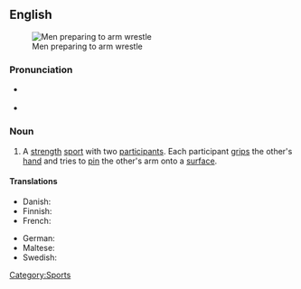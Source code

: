==English==
{{wikipedia}}
[[Image:Wikimania_4_augustus_2005_011.jpg|thumb|Men preparing to arm wrestle]]

===Pronunciation===
* {{a|UK}} {{IPA|/ˈɑːm ˌɹɛs.lɪŋ/}}
* {{a|US}} {{IPA|/ˈɑɹm ˌɹɛs.lɪŋ/}}

===Noun===
{{en-noun|-|sg=[[arm]] [[wrestling]]}}

# A [[strength]] [[sport]] with two [[participant]]s.  Each participant [[grip]]s the other's [[hand]] and tries to [[pin]] the other's arm onto a [[surface]].

====Translations====
{{trans-top|a sport}}
* Danish: {{t-|da|armlægning|c}}
* Finnish: {{t-|fi|kädenvääntö}}
* French: {{t+|fr|bras de fer|m}}
{{trans-mid}}
* German: {{t|de|Armdrücken|n}}
* Maltese: {{t|mt|tal-id|xs=Maltese}}
* Swedish: {{t+|sv|armbrytning|c}}
{{trans-bottom}}

[[Category:Sports]]